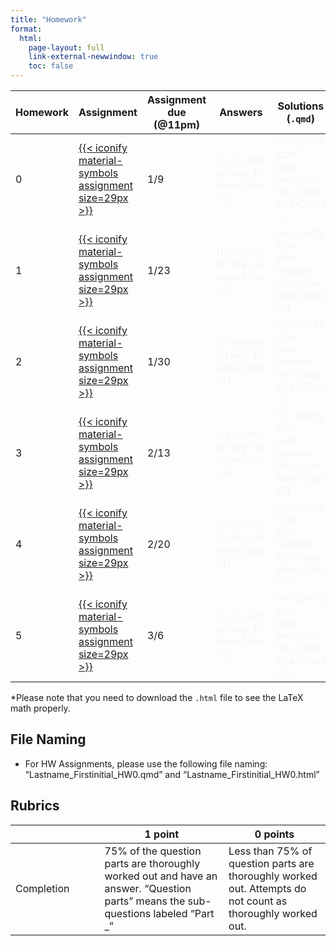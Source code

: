 ```yaml
---
title: "Homework"
format: 
  html:
    page-layout: full
    link-external-newwindow: true
    toc: false
---
```


| Homework | Assignment | Assignment due (\@11pm) | Answers | Solutions (`.qmd`) | Solutions (`.html`)\* |
|------------|--------------|------------|------------|------------|------------|
| 0 | [[{{< iconify material-symbols assignment size=29px >}}](/homework/HW_00.qmd)]{style="color:#f8f5f0;"} | 1/9 | [{{< iconify ph key-fill size=29px >}}]{style="color:#f8f5f0;"} | [{{< iconify icon-park-twotone file-code size=29px >}}]{style="color:#f8f5f0;"} | [{{< iconify mingcute web-fill size=29px >}}]{style="color:#f8f5f0;"} |
| 1 | [[{{< iconify material-symbols assignment size=29px >}}](/homework/HW_01.qmd)]{style="color:#f8f5f0;"} | 1/23 | [{{< iconify ph key-fill size=29px >}}]{style="color:#f8f5f0;"} | [{{< iconify icon-park-twotone file-code size=29px >}}]{style="color:#f8f5f0;"} | [{{< iconify mingcute web-fill size=29px >}}]{style="color:#f8f5f0;"} |
| 2 | [[{{< iconify material-symbols assignment size=29px >}}](/homework/HW_02.qmd)]{style="color:#f8f5f0;"} | 1/30 | [{{< iconify ph key-fill size=29px >}}]{style="color:#f8f5f0;"} | [{{< iconify icon-park-twotone file-code size=29px >}}]{style="color:#f8f5f0;"} | [{{< iconify mingcute web-fill size=29px >}}]{style="color:#f8f5f0;"} |
| 3 | [[{{< iconify material-symbols assignment size=29px >}}](/homework/HW_03.qmd)]{style="color:#f8f5f0;"} | 2/13 | [{{< iconify ph key-fill size=29px >}}]{style="color:#f8f5f0;"} | [{{< iconify icon-park-twotone file-code size=29px >}}]{style="color:#f8f5f0;"} | [{{< iconify mingcute web-fill size=29px >}}]{style="color:#f8f5f0;"} |
| 4 | [[{{< iconify material-symbols assignment size=29px >}}](/homework/HW_04.qmd)]{style="color:#f8f5f0;"} | 2/20 | [{{< iconify ph key-fill size=29px >}}]{style="color:#f8f5f0;"} | [{{< iconify icon-park-twotone file-code size=29px >}}]{style="color:#f8f5f0;"} | [{{< iconify mingcute web-fill size=29px >}}]{style="color:#f8f5f0;"} |
| 5 | [[{{< iconify material-symbols assignment size=29px >}}](/homework/HW_05.qmd)]{style="color:#f8f5f0;"} | 3/6 | [{{< iconify ph key-fill size=29px >}}]{style="color:#f8f5f0;"} | [{{< iconify icon-park-twotone file-code size=29px >}}]{style="color:#f8f5f0;"} | [{{< iconify mingcute web-fill size=29px >}}]{style="color:#f8f5f0;"} |

\*Please note that you need to download the `.html` file to see the LaTeX math properly.

## File Naming

-   For HW Assignments, please use the following file naming: "Lastname_Firstinitial_HW0.qmd" and "Lastname_Firstinitial_HW0.html"

## Rubrics

|   | 1 point | 0 points |
|----------------|----------------------|------------------|
| Completion | 75% of the question parts are thoroughly worked out and have an answer. "Question parts" means the sub-questions labeled "Part \_" | Less than 75% of question parts are thoroughly worked out. Attempts do not count as thoroughly worked out. |
